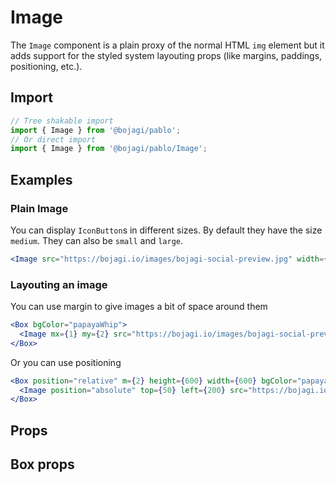 
# Image

The `Image` component is a plain proxy of the normal HTML `img` element but it adds support for the
styled system layouting props (like margins, paddings, positioning, etc.).

## Import

```js
// Tree shakable import
import { Image } from '@bojagi/pablo';
// Or direct import
import { Image } from '@bojagi/pablo/Image';
```

## Examples

### Plain Image

You can display `IconButton`s in different sizes. By default they have the size `medium`. 
They can also be `small` and `large`. 

```jsx live
<Image src="https://bojagi.io/images/bojagi-social-preview.jpg" width={500} />
```

### Layouting an image

You can use margin to give images a bit of space around them

```jsx live
<Box bgColor="papayaWhip">
  <Image mx={1} my={2} src="https://bojagi.io/images/bojagi-social-preview.jpg" width={500} />
</Box>
```

Or you can use positioning

```jsx live
<Box position="relative" m={2} height={600} width={600} bgColor="papayaWhip">
  <Image position="absolute" top={50} left={200} src="https://bojagi.io/images/bojagi-social-preview.jpg" width={500} />
</Box>
```

## Props

<PropsTable name="Image" type="direct" />

## Box props
<PropsTable name="Image" type="box" />
